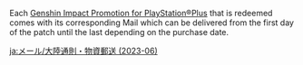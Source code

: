 Each [[Genshin Impact Promotion for PlayStation®Plus]] that is redeemed comes with its corresponding Mail which can be delivered from the first day of the patch until the last depending on the purchase date.

{{Mails by Category Table List|Genshin Impact Promotion for PlayStation®Plus Mails}}

[[ja:メール/大陸通則・物資郵送 (2023-06)]]